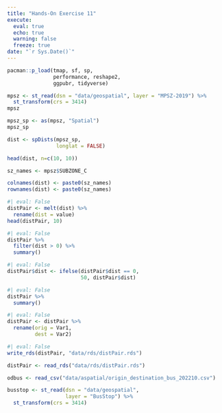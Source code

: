 ```yaml
---
title: "Hands-On Exercise 11"
execute: 
  eval: true
  echo: true
  warning: false
  freeze: true
date: "`r Sys.Date()`"
---
```


```r
pacman::p_load(tmap, sf, sp,
               performance, reshape2,
               ggpubr, tidyverse)
```

```r
mpsz <- st_read(dsn = "data/geospatial", layer = "MPSZ-2019") %>%
  st_transform(crs = 3414)
mpsz
```

```r
mpsz_sp <- as(mpsz, "Spatial")
mpsz_sp
```

```r
dist <- spDists(mpsz_sp, 
                longlat = FALSE)
```

```r
head(dist, n=c(10, 10))
```

```r
sz_names <- mpsz$SUBZONE_C
```

```r
colnames(dist) <- paste0(sz_names)
rownames(dist) <- paste0(sz_names)
```

```r
#| eval: False
distPair <- melt(dist) %>%
  rename(dist = value)
head(distPair, 10)
```

```r
#| eval: False
distPair %>%
  filter(dist > 0) %>%
  summary()
```

```r
#| eval: False
distPair$dist <- ifelse(distPair$dist == 0,
                        50, distPair$dist)
```

```r
#| eval: False
distPair %>%
  summary()
```

```r
#| eval: False
distPair <- distPair %>%
  rename(orig = Var1,
         dest = Var2)
```

```r
#| eval: False
write_rds(distPair, "data/rds/distPair.rds") 
```

```r
distPair <- read_rds("data/rds/distPair.rds")
```

```r
odbus <- read_csv("data/aspatial/origin_destination_bus_202210.csv")

```

```r
busstop <- st_read(dsn = "data/geospatial",
                   layer = "BusStop") %>%
  st_transform(crs = 3414)
```

```r

```

```r

```

```r

```

```r

```

```r

```

```r

```

```r

```